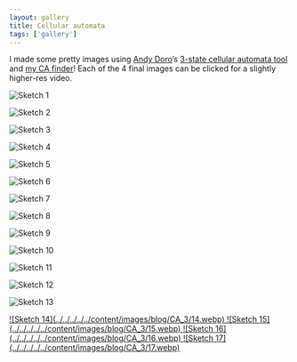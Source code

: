 ```yaml
---
layout: gallery
title: Cellular automata
tags: ['gallery']
---
```


I made some pretty images using [Andy Doro](https://andydoro.com/)’s [3-state cellular automata tool](https://andydoro.com/processing/3state/java/CA.pde) and [my CA finder](https://ca-finder.glitch.me/)! Each of the 4 final images can be clicked for a slightly higher-res video.

![Sketch 1](../../../../../content/images/blog/CA_3/1.png)

![Sketch 2](../../../../../content/images/blog/CA_3/2.png)

![Sketch 3](../../../../../content/images/blog/CA_3/3.png)

![Sketch 4](../../../../../content/images/blog/CA_3/4.png)

![Sketch 5](../../../../../content/images/blog/CA_3/5.png)

![Sketch 6](../../../../../content/images/blog/CA_3/6.png)

![Sketch 7](../../../../../content/images/blog/CA_3/7.png)

![Sketch 8](../../../../../content/images/blog/CA_3/8.png)

![Sketch 9](../../../../../content/images/blog/CA_3/9.png)

![Sketch 10](../../../../../content/images/blog/CA_3/10.png)

![Sketch 11](../../../../../content/images/blog/CA_3/11.png)

![Sketch 12](../../../../../content/images/blog/CA_3/12.png)

<div style={{display: 'flex', flexDirection: 'column', alignItems: 'center', gap: 12}}>

![Sketch 13](../../../../../content/images/blog/CA_3/13.gif)

<div/>

<a href="/CA_3/14.mp4">
![Sketch 14](../../../../../content/images/blog/CA_3/14.webp)
</a>

<a href="/CA_3/15.mp4">
![Sketch 15](../../../../../content/images/blog/CA_3/15.webp)
</a>

<a href="/CA_3/16.mp4">
![Sketch 16](../../../../../content/images/blog/CA_3/16.webp)
</a>

<a href="/CA_3/17.mp4">
![Sketch 17](../../../../../content/images/blog/CA_3/17.webp)
</a>

</div>

